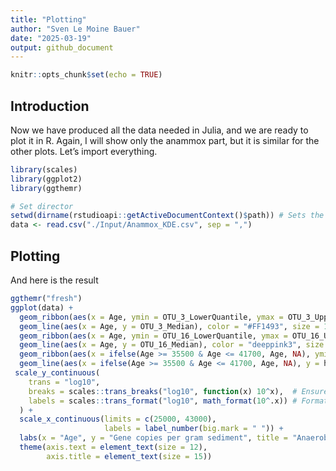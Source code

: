 ```yaml
---
title: "Plotting"
author: "Sven Le Moine Bauer"
date: "2025-03-19"
output: github_document
---
```




```r
knitr::opts_chunk$set(echo = TRUE)
```

## Introduction
Now we have produced all the data needed in Julia, and we are ready to plot it in R. Again, I will show only the anammox part, but it is similar for the other plots. Let's import everything.
```r
library(scales)
library(ggplot2)
library(ggthemr)

# Set director
setwd(dirname(rstudioapi::getActiveDocumentContext()$path)) # Sets the directory to the place the script is saved.
data <- read.csv("./Input/Anammox_KDE.csv", sep = ",")
```

## Plotting
And here is the result
```r
ggthemr("fresh")
ggplot(data) +
  geom_ribbon(aes(x = Age, ymin = OTU_3_LowerQuantile, ymax = OTU_3_UpperQuantile), fill = "#FF1493", alpha = 0.2) +  # Confidence interval as a shaded area
  geom_line(aes(x = Age, y = OTU_3_Median), color = "#FF1493", size = 1) +
  geom_ribbon(aes(x = Age, ymin = OTU_16_LowerQuantile, ymax = OTU_16_UpperQuantile), fill = "deeppink3", alpha = 0.2) +  # Confidence interval as a shaded area
  geom_line(aes(x = Age, y = OTU_16_Median), color = "deeppink3", size = 1) +
  geom_ribbon(aes(x = ifelse(Age >= 35500 & Age <= 41700, Age, NA), ymin = hzo_LowerQuantile, ymax = hzo_UpperQuantile), fill = "black", alpha = 0.2) +  # Confidence interval as a shaded area
  geom_line(aes(x = ifelse(Age >= 35500 & Age <= 41700, Age, NA), y = hzo_Median), color = "black", size = 1) +
 scale_y_continuous(
    trans = "log10",
    breaks = scales::trans_breaks("log10", function(x) 10^x),  # Ensure breaks are in powers of 2
    labels = scales::trans_format("log10", math_format(10^.x)) # Format labels as 2^x
  ) +
  scale_x_continuous(limits = c(25000, 43000),
                     labels = label_number(big.mark = " ")) +
  labs(x = "Age", y = "Gene copies per gram sediment", title = "Anaerobic oxidation of ammonium") +
  theme(axis.text = element_text(size = 12),
        axis.title = element_text(size = 15))
```